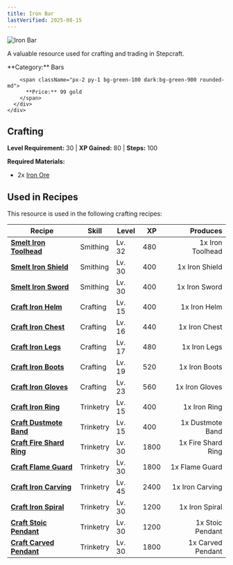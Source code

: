 ```yaml
---
title: Iron Bar
lastVerified: 2025-08-15
---
```


<div className="flex items-start gap-6 mb-8">
  <div className="flex-shrink-0">
    <img src="/assets/resources/smithing/iron_bar.png" alt="Iron Bar" className="w-24 h-24 border rounded-lg" />
  </div>
  <div className="flex-1">
    <div className="space-y-2">
      <p className="text-lg text-muted-foreground">A valuable resource used for crafting and trading in Stepcraft.</p>
      <div className="flex flex-wrap gap-4 text-sm">
        <span className="px-2 py-1 bg-blue-100 dark:bg-blue-900 rounded-md">
          **Category:** Bars
        </span>
        
        <span className="px-2 py-1 bg-green-100 dark:bg-green-900 rounded-md">
          **Price:** 99 gold
        </span>
      </div>
    </div>
  </div>
</div>

## Crafting
**Level Requirement:** 30 | **XP Gained:** 80 | **Steps:** 100


**Required Materials:**
- 2x [Iron Ore](/docs/resources/individual/iron_ore)


## Used in Recipes

This resource is used in the following crafting recipes:

| Recipe | Skill | Level | XP | Produces |
|--------|-------|-------|----|---------:|
| **[Smelt Iron Toolhead](/docs/resources/individual/iron_toolhead)** | Smithing | Lv. 32 | 480 | 1x Iron Toolhead |
| **[Smelt Iron Shield](/docs/items/individual/iron_shield)** | Smithing | Lv. 30 | 400 | 1x Iron Shield |
| **[Smelt Iron Sword](/docs/items/individual/iron_sword)** | Smithing | Lv. 30 | 400 | 1x Iron Sword |
| **[Craft Iron Helm](/docs/items/individual/iron_helm)** | Crafting | Lv. 15 | 400 | 1x Iron Helm |
| **[Craft Iron Chest](/docs/items/individual/iron_chest)** | Crafting | Lv. 16 | 440 | 1x Iron Chest |
| **[Craft Iron Legs](/docs/items/individual/iron_legs)** | Crafting | Lv. 17 | 480 | 1x Iron Legs |
| **[Craft Iron Boots](/docs/items/individual/iron_boots)** | Crafting | Lv. 19 | 520 | 1x Iron Boots |
| **[Craft Iron Gloves](/docs/items/individual/iron_gloves)** | Crafting | Lv. 23 | 560 | 1x Iron Gloves |
| **[Craft Iron Ring](/docs/items/individual/iron_ring)** | Trinketry | Lv. 15 | 400 | 1x Iron Ring |
| **[Craft Dustmote Band](/docs/items/individual/dustmote_band)** | Trinketry | Lv. 15 | 400 | 1x Dustmote Band |
| **[Craft Fire Shard Ring](/docs/items/individual/fire_shard_ring)** | Trinketry | Lv. 30 | 1800 | 1x Fire Shard Ring |
| **[Craft Flame Guard](/docs/items/individual/flame_guard)** | Trinketry | Lv. 30 | 1800 | 1x Flame Guard |
| **[Craft Iron Carving](/docs/items/individual/iron_carving)** | Trinketry | Lv. 45 | 2400 | 1x Iron Carving |
| **[Craft Iron Spiral](/docs/items/individual/iron_spiral)** | Trinketry | Lv. 30 | 1200 | 1x Iron Spiral |
| **[Craft Stoic Pendant](/docs/items/individual/stoic_pendant)** | Trinketry | Lv. 30 | 1200 | 1x Stoic Pendant |
| **[Craft Carved Pendant](/docs/items/individual/carved_pendant)** | Trinketry | Lv. 30 | 1800 | 1x Carved Pendant |
